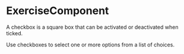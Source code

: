 

<Meta component={ExerciseComponent} title="Lessons/09 - State Reducer Pattern/Exercise" />

# ExerciseComponent

A checkbox is a square box that can be activated or deactivated when ticked. 

Use checkboxes to select one or more options from a list of choices.
